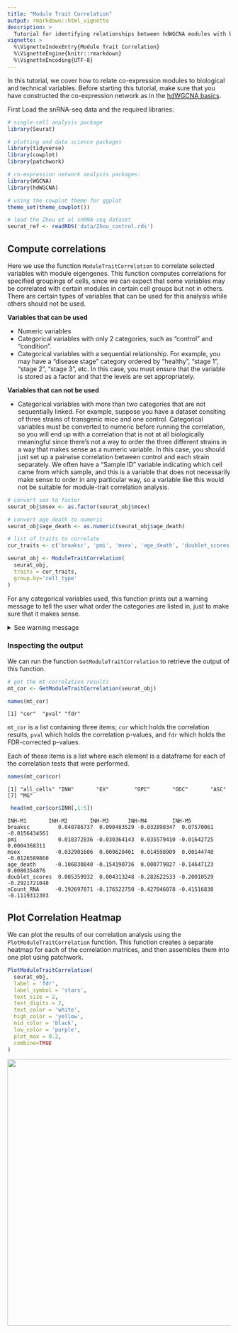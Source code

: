 ```yaml
---
title: "Module Trait Correlation"
output: rmarkdown::html_vignette
description: >
  Tutorial for identifying relationships between hdWGCNA modules with biological and technical variables.
vignette: >
  %\VignetteIndexEntry{Module Trait Correlation}
  %\VignetteEngine{knitr::rmarkdown}
  %\VignetteEncoding{UTF-8}
---
```


In this tutorial, we cover how to relate co-expression modules to biological and
technical variables. Before starting this tutorial, make sure that you
have constructed the co-expression network as in the [hdWGCNA basics](articles/basics_tutorial.html).

First Load the snRNA-seq data and the required libraries:
```r

# single-cell analysis package
library(Seurat)

# plotting and data science packages
library(tidyverse)
library(cowplot)
library(patchwork)

# co-expression network analysis packages:
library(WGCNA)
library(hdWGCNA)

# using the cowplot theme for ggplot
theme_set(theme_cowplot())

# load the Zhou et al snRNA-seq dataset
seurat_ref <- readRDS('data/Zhou_control.rds')

```

## Compute correlations

Here we use the function `ModuleTraitCorrelation` to correlate selected variables
with module eigengenes. This function computes correlations for specified groupings
of cells, since we can expect that some variables may be correlated with certain
modules in certain cell groups but not in others. There are certain types of
variables that can be used for this analysis while others should not be used.

**Variables that can be used**

* Numeric variables
* Categorical variables with only 2 categories, such as "control" and "condition".
* Categorical variables with a sequential relationship. For example, you may have a
  "disease stage" category ordered by "healthy", "stage 1", "stage 2", "stage 3", etc.
  In this case, you must ensure that the variable is stored as a factor and that
  the levels are set appropriately.

**Variables that can not be used**

* Categorical variables with more than two categories that are not sequentially linked.
For example, suppose you have a dataset consiting of three strains of transgenic mice
and one control. Categorical variables must be converted to numeric before running the
correlation, so you will end up with a correlation that is not at all biologically
meaningful since there's not a way to order the three different strains in a way that
makes sense as a numeric variable. In this case, you should just set up a pairwise correlation between
control and each strain separately. We often have a "Sample ID" variable indicating
which cell came from which sample, and this is a variable that does not necessarily
make sense to order in any particular way, so a variable like this would not be
suitable for module-trait correlation analysis.

```r

# convert sex to factor
seurat_obj$msex <- as.factor(seurat_obj$msex)

# convert age_death to numeric
seurat_obj$age_death <- as.numeric(seurat_obj$age_death)

# list of traits to correlate
cur_traits <- c('braaksc', 'pmi', 'msex', 'age_death', 'doublet_scores', 'nCount_RNA', 'nFeature_RNA', 'total_counts_mt')

seurat_obj <- ModuleTraitCorrelation(
  seurat_obj,
  traits = cur_traits,
  group.by='cell_type'
)

```

For any categorical variables used, this function prints out a warning message
to tell the user what order the categories are listed in, just to make sure that it
makes sense.

<details> <summary> See warning message </summary>

```
Warning message:
In ModuleTraitCorrelation(seurat_obj, traits = cur_traits, group.by = "cell_type") :
  Trait msex is a factor with levels 0, 1. Levels will be converted to numeric IN THIS ORDER for the correlation, is this the expected order?
```

</details>

### Inspecting the output

We can run the function `GetModuleTraitCorrelation` to retrieve the output of this
function.

```r

# get the mt-correlation results
mt_cor <- GetModuleTraitCorrelation(seurat_obj)

names(mt_cor)

```

```
[1] "cor"  "pval" "fdr"
```

`mt_cor` is a list containing three items; `cor` which holds the correlation results,
`pval` which holds the correlation p-values, and `fdr` which holds the FDR-corrected p-values.

Each of these items is a list where each element is a dataframe for each of the
correlation tests that were performed.

```r
names(mt_cor$cor)
```

```
[1] "all_cells" "INH"       "EX"        "OPC"       "ODC"       "ASC"
[7] "MG"
```

```r
 head(mt_cor$cor$INH[,1:5])
```

```
INH-M1       INH-M2       INH-M3      INH-M4        INH-M5
braaksc         0.040786737  0.090483529 -0.032898347  0.07570061 -0.0156434561
pmi             0.018372836 -0.030364143  0.035579410 -0.01642725  0.0004368311
msex           -0.032901606  0.009628401  0.014598909  0.00144740 -0.0126589860
age_death      -0.106830840 -0.154190736  0.000779827 -0.14647123  0.0080354876
doublet_scores  0.005359932  0.004313248 -0.282622533 -0.20010529 -0.2921721048
nCount_RNA     -0.192697871 -0.176522750 -0.427046078 -0.41516830 -0.1119312303
```

## Plot Correlation Heatmap

We can plot the results of our correlation analysis using the
`PlotModuleTraitCorrelation` function. This function creates a separate heatmap
for each of the correlation matrices, and then assembles them into one plot
using patchwork.

```r

PlotModuleTraitCorrelation(
  seurat_obj,
  label = 'fdr',
  label_symbol = 'stars',
  text_size = 2,
  text_digits = 2,
  text_color = 'white',
  high_color = 'yellow',
  mid_color = 'black',
  low_color = 'purple',
  plot_max = 0.2,
  combine=TRUE
)

```

<img src="figures/mt_correlation/ME_Trait_correlation_fdr.png" width="600" height="600">
